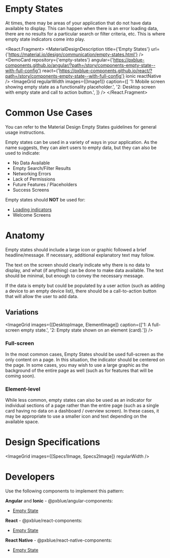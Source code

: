 
<!-- KEYWORDS: design pattern empty state placeholder -->

# Empty States

<ImageGrid images={[Banner]} regularWidth />

At times, there may be areas of your application that do not have data available to display. This can happen when there is an error loading data, there are no results for a particular search or filter criteria, etc. This is where empty state indicators come into play.

<React.Fragment>
    <MaterialDesignDescription
        title={'Empty States'}
        url={'https://material.io/design/communication/empty-states.html'}
    />
    <DemoCard
        repository={'empty-states'}
        angular={'https://pxblue-components.github.io/angular/?path=/story/components-empty-state--with-full-config'}
        react={'https://pxblue-components.github.io/react/?path=/story/components-empty-state--with-full-config'}
        ionic
        reactNative
    />
    <ImageGrid
        regularWidth
        images={[Image1]}
        caption={[
            '1: Mobile screen showing empty state as a functionality placeholder.',
            '2: Desktop screen with empty state and call to action button.',
        ]}
    />
    <Divider />
</React.Fragment>

# Common Use Cases

You can refer to the Material Design Empty States guidelines for general usage instructions.

Empty states can be used in a variety of ways in your application. As the name suggests, they can alert users to empty data, but they can also be used to indicate:

-   No Data Available
-   Empty Search/Filter Results
-   Networking Errors
-   Lack of Permissions
-   Future Features / Placeholders
-   Success Screens

Empty states should **NOT** be used for:

-   [Loading indicators](/patterns/loading)
-   Welcome Screens

<Divider />

# Anatomy

Empty states should include a large icon or graphic followed a brief headline/message. If necessary, additional explanatory text may follow.

The text on the screen should clearly indicate why there is no data to display, and what (if anything) can be done to make data available. The text should be minimal, but enough to convey the necessary message.

If the data is empty but could be populated by a user action (such as adding a device to an empty device list), there should be a call-to-action button that will allow the user to add data.

## Variations

<ImageGrid
    images={[DesktopImage, ElementImage]}
    caption={['1: A full-screen empty state.', '2: Empty state shown on an element (card).']}
/>

### Full-screen

In the most common cases, Empty States should be used full-screen as the only content on a page. In this situation, the indicator should be centered on the page. In some cases, you may wish to use a large graphic as the background of the entire page as well (such as for features that will be coming soon).

### Element-level

While less common, empty states can also be used as an indicator for individual sections of a page rather than the entire page (such as a single card having no data on a dashboard / overview screen). In these cases, it may be appropriate to use a smaller icon and text depending on the available space.

<Divider />

# Design Specifications

<ImageGrid images={[Specs1Image, Specs2Image]} regularWidth />
<Divider />

# Developers

Use the following components to implement this pattern:

**Angular** and **Ionic** - @pxblue/angular-components:

-   [Empty State](https://pxblue-components.github.io/angular/?path=/info/components-empty-state--readme)

**React** - @pxblue/react-components:

-   [Empty State](https://pxblue-components.github.io/react/?path=/info/components-empty-state--get-read-me-story)

**React Native** - @pxblue/react-native-components:

-   [Empty State](https://pxblue-components.github.io/react-native/?path=/info/components-documentation--empty-state)
